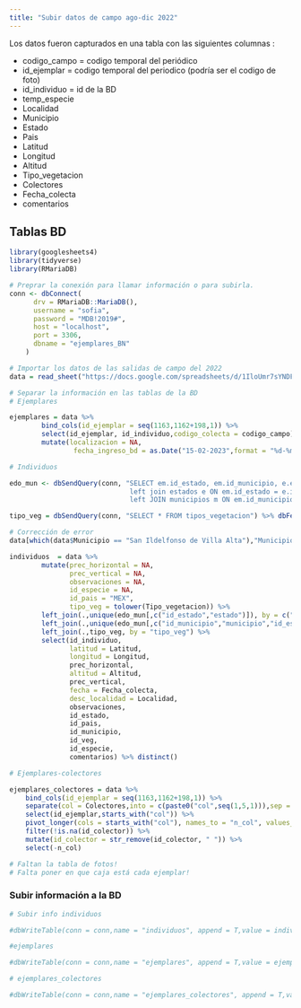 ```yaml
---
title: "Subir datos de campo ago-dic 2022"
---
```


Los datos fueron capturados en una tabla con las siguientes columnas :

- codigo_campo = codigo temporal del periódico 
- id_ejemplar = codigo temporal del periodico (podría ser el codigo de foto)
- id_individuo = id de la BD    
- temp_especie	
- Localidad	
- Municipio	
- Estado	
- Pais	
- Latitud	
- Longitud	
- Altitud	
- Tipo_vegetacion	
- Colectores	
- Fecha_colecta	
- comentarios

## Tablas BD


```r

library(googlesheets4)
library(tidyverse)
library(RMariaDB)

# Preprar la conexión para llamar información o para subirla.
conn <- dbConnect(
      drv = RMariaDB::MariaDB(),
      username = "sofia",
      password = "MDB!2019#",
      host = "localhost",
      port = 3306,
      dbname = "ejemplares_BN"
    )

# Importar los datos de las salidas de campo del 2022
data = read_sheet("https://docs.google.com/spreadsheets/d/1IloUmr7sYNDFX1yjt5BgXKrP3ty4bCYTsPQnTyMYEUg/edit?usp=sharing", sheet = 1, col_type = "ccicccccddiccDc")

# Separar la información en las tablas de la BD
# Ejemplares

ejemplares = data %>%
        bind_cols(id_ejemplar = seq(1163,1162+198,1)) %>%
        select(id_ejemplar, id_individuo,codigo_colecta = codigo_campo) %>% 
        mutate(localizacion = NA, 
                fecha_ingreso_bd = as.Date("15-02-2023",format = "%d-%m-%Y"))

# Individuos

edo_mun <- dbSendQuery(conn, "SELECT em.id_estado, em.id_municipio, e.estado, m.municipio  FROM estados_municipios em 
                              left join estados e ON em.id_estado = e.id_estado 
                              left JOIN municipios m ON em.id_municipio = m.id_municipio ") %>% dbFetch(.)

tipo_veg = dbSendQuery(conn, "SELECT * FROM tipos_vegetacion") %>% dbFetch(.)

# Corrección de error
data[which(data$Municipio == "San Ildelfonso de Villa Alta"),"Municipio"] = "San Ildefonso Villa Alta"

individuos  = data %>%
        mutate(prec_horizontal = NA,
               prec_vertical = NA,
               observaciones = NA,
               id_especie = NA,
               id_pais = "MEX",
               tipo_veg = tolower(Tipo_vegetacion)) %>%
        left_join(.,unique(edo_mun[,c("id_estado","estado")]), by = c("Estado"="estado")) %>% 
        left_join(.,unique(edo_mun[,c("id_municipio","municipio","id_estado")]), by = c("Municipio"="municipio", "id_estado" = "id_estado")) %>%
        left_join(.,tipo_veg, by = "tipo_veg") %>%
        select(id_individuo,
               latitud = Latitud,
               longitud = Longitud,
               prec_horizontal,
               altitud = Altitud,
               prec_vertical,
               fecha = Fecha_colecta,
               desc_localidad = Localidad,
               observaciones,
               id_estado,
               id_pais,
               id_municipio,
               id_veg,
               id_especie,
               comentarios) %>% distinct() 

# Ejemplares-colectores

ejemplares_colectores = data %>% 
    bind_cols(id_ejemplar = seq(1163,1162+198,1)) %>% 
    separate(col = Colectores,into = c(paste0("col",seq(1,5,1))),sep = ",") %>% 
    select(id_ejemplar,starts_with("col")) %>%
    pivot_longer(cols = starts_with("col"), names_to = "n_col", values_to = "id_colector") %>%
    filter(!is.na(id_colector)) %>%
    mutate(id_colector = str_remove(id_colector, " ")) %>%
    select(-n_col) 

# Faltan la tabla de fotos!
# Falta poner en que caja está cada ejemplar!

```

### Subir información a la BD


```r

# Subir info individuos 

#dbWriteTable(conn = conn,name = "individuos", append = T,value = individuos, header = T,row.names=F)

#ejemplares

#dbWriteTable(conn = conn,name = "ejemplares", append = T,value = ejemplares, header = T,row.names=F)

# ejemplares_colectores

#dbWriteTable(conn = conn,name = "ejemplares_colectores", append = T,value = ejemplares_colectores, header = T,row.names=F)

```
